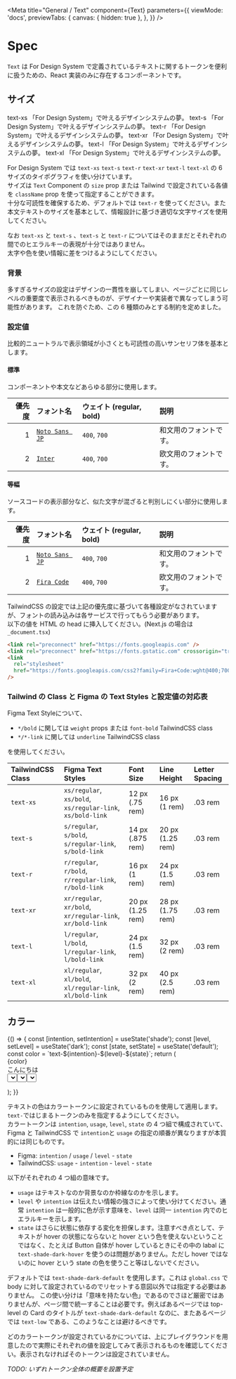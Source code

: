 
<Meta
  title="General / Text"
  component={Text}
  parameters={{
    viewMode: 'docs',
    previewTabs: {
      canvas: { hidden: true },
    },
  }}
/>

# Spec

`Text` は For Design System で定義されているテキストに関するトークンを便利に扱うための、React 実装のみに存在するコンポーネントです。

## サイズ

<Canvas>
  <Story name="Spec / Size">
    <Text as="label" size="xs" weight="bold" className="text-shade-medium-default">
      text-xs
    </Text>
    <Text as="p" size="xs">
      「For Design System」で叶えるデザインシステムの夢。
    </Text>
    <Text as="label" size="xs" weight="bold" className="text-shade-medium-default">
      text-s
    </Text>
    <Text as="p" size="s">
      「For Design System」で叶えるデザインシステムの夢。
    </Text>
    <Text as="label" size="xs" weight="bold" className="text-shade-medium-default">
      text-r
    </Text>
    <Text as="p" size="r">
      「For Design System」で叶えるデザインシステムの夢。
    </Text>
    <Text as="label" size="xs" weight="bold" className="text-shade-medium-default">
      text-xr
    </Text>
    <Text as="p" size="xr">
      「For Design System」で叶えるデザインシステムの夢。
    </Text>
    <Text as="label" size="xs" weight="bold" className="text-shade-medium-default">
      text-l
    </Text>
    <Text as="p" size="l">
      「For Design System」で叶えるデザインシステムの夢。
    </Text>
    <Text as="label" size="xs" bold className="text-shade-medium-default">
      text-xl
    </Text>
    <Text as="p" size="xl">
      「For Design System」で叶えるデザインシステムの夢。
    </Text>
  </Story>
</Canvas>

For Design System では `text-xs` `text-s` `text-r` `text-xr` `text-l` `text-xl` の 6 サイズのタイポグラフィを使い分けています。  
サイズは `Text` Component の `size` prop または Tailwind で設定されている各値を `className` prop を使って指定することができます。  
十分な可読性を確保するため、デフォルトでは `text-r` を使ってください。また本文テキストのサイズを基本として、情報設計に基づき適切な文字サイズを使用してください。

なお `text-xs` と `text-s` 、`text-s` と `text-r` についてはそのままだとそれぞれの間でのヒエラルキーの表現が十分ではありません。  
太字や色を使い情報に差をつけるようにしてください。

### 背景

多すぎるサイズの設定はデザインの一貫性を崩してしまい、ページごとに同じレベルの重要度で表示されるべきものが、デザイナーや実装者で異なってしまう可能性があります。
これを防ぐため、この 6 種類のみとする制約を定めました。

### 設定値

比較的ニュートラルで表示領域が小さくとも可読性の高いサンセリフ体を基本とします。

<section className="border border-shade-light-default p-6">

#### **標準**

コンポーネントや本文などあらゆる部分に使用します。

| 優先度 | フォント名                                                            | ウェイト (regular, bold) | 説明                   |
| -----: | :-------------------------------------------------------------------- | :----------------------- | :--------------------- |
|      1 | [`Noto Sans JP`](https://fonts.google.com/noto/specimen/Noto+Sans+JP) | `400`, `700`             | 和文用のフォントです。 |
|      2 | [`Inter`](https://fonts.google.com/specimen/Inter)                    | `400`, `700`             | 欧文用のフォントです。 |

</section>

<section className="border border-shade-light-default p-6">

#### **等幅**

ソースコードの表示部分など、似た文字が混ざると判別しにくい部分に使用します。

| 優先度 | フォント名                                                            | ウェイト (regular, bold) | 説明                   |
| -----: | :-------------------------------------------------------------------- | :----------------------- | :--------------------- |
|      1 | [`Noto Sans JP`](https://fonts.google.com/noto/specimen/Noto+Sans+JP) | `400`, `700`             | 和文用のフォントです。 |
|      2 | [`Fira Code`](https://fonts.google.com/specimen/Fira+Code)            | `400`, `700`             | 欧文用のフォントです。 |

</section>

TailwindCSS の設定では上記の優先度に基づいて各種設定がなされていますが、フォントの読み込みは各サービスで行ってもらう必要があります。  
以下の値を HTML の head に挿入してください。(Next.js の場合は`_document.tsx`)

```html
<link rel="preconnect" href="https://fonts.googleapis.com" />
<link rel="preconnect" href="https://fonts.gstatic.com" crossorigin="true" />
<link
  rel="stylesheet"
  href="https://fonts.googleapis.com/css2?family=Fira+Code:wght@400;700&family=Inter:wght@400;700&family=Noto+Sans+JP:wght@400;700&display=swap"
/>
```

### Tailwind の Class と Figma の Text Styles と設定値の対応表

Figma Text Styleについて、

- `*/bold` に関しては `weight` props または `font-bold` TailwindCSS class
- `*/*-link` に関しては `underline` TailwindCSS class

を使用してください。

| TailwindCSS Class     | Figma Text Styles | Font Size        | Line Height      | Letter Spacing |
| :-------- | :-- | :--------------- | :--------------- | :------------- |
| `text-xs` | `xs/regular`, `xs/bold`, `xs/regular-link`, `xs/bold-link` | 12 px (.75 rem)  | 16 px (1 rem)    | .03 rem        |
| `text-s`  | `s/regular`, `s/bold`, `s/regular-link`, `s/bold-link` | 14 px (.875 rem) | 20 px (1.25 rem) | .03 rem        |
| `text-r`  | `r/regular`, `r/bold`, `r/regular-link`, `r/bold-link` | 16 px (1 rem)    | 24 px (1.5 rem)  | .03 rem        |
| `text-xr` | `xr/regular`, `xr/bold`, `xr/regular-link`, `xr/bold-link` | 20 px (1.25 rem) | 28 px (1.75 rem) | .03 rem        |
| `text-l`  | `l/regular`, `l/bold`, `l/regular-link`, `l/bold-link` | 24 px (1.5 rem)  | 32 px (2 rem)    | .03 rem        |
| `text-xl` | `xl/regular`, `xl/bold`, `xl/regular-link`, `xl/bold-link` | 32 px (2 rem)    | 40 px (2.5 rem)  | .03 rem        |

## カラー

<Canvas>
  <Story name="Spec / Color">
    {() => {
      const [intention, setIntention] = useState('shade');
      const [level, setLevel] = useState('dark');
      const [state, setState] = useState('default');
      const color = `text-${intention}-${level}-${state}`;
      return (
        <section className={`flex py-16 gap-2 items-center text-transparent`}>
          <Text className={`p-4 w-[40rem] ${color} block font-mono bg-[url('/transparent.svg')]`} size="l">
            {color}
            <br />
            こんにちは
          </Text>
          <form className="flex flex-col gap-2 flex-1">
            <Select
              label="intention"
              value={intention}
              onChange={(_, option) => {
                setIntention(option);
              }}
              options={['shade', 'primary', 'secondary', 'positive', 'negative', 'notice', 'informative']}
              isOptionEqualToValue={(option, value) => option === value}
            />
            <Select
              label="level"
              value={level}
              onChange={(_, option) => {
                setLevel(option);
              }}
              options={['dark', 'medium', 'light', 'white']}
              isOptionEqualToValue={(option, value) => option === value}
            />
            <Select
              label="state"
              value={state}
              onChange={(_, option) => {
                setState(option);
              }}
              options={['default', 'hover', 'active', 'disabled']}
              isOptionEqualToValue={(option, value) => option === value}
            />
          </form>
        </section>
      );
    }}
  </Story>
</Canvas>

テキストの色はカラートークンに設定されているものを使用して適用します。`text-`ではじまるトークンのみを指定するようにしてください。  
カラートークンは `intention`, `usage`, `level`, `state` の 4 つ組で構成されていて、Figma と TailwindCSS で `intention`と `usage` の指定の順番が異なりますが本質的には同じものです。

- Figma: `intention` / `usage` / `level` - `state`
- TailwindCSS: `usage` - `intention` - `level` - `state`

以下がそれぞれの 4 つ組の意味です。

- `usage` はテキストなのか背景なのか枠線なのかを示します。
- `level` や `intention` は伝えたい情報の強さによって使い分けてください。通常 `intention` は一般的に色が示す意味を、`level` は同一 `intention` 内でのヒエラルキーを示します。
- `state` はさらに状態に依存する変化を担保します。注意すべき点として、テキストが hover の状態にならないと hover という色を使えないということではなく、たとえば Button 自体が hover しているときにその中の labal に `text-shade-dark-hover` を使うのは問題がありません。ただし hover ではないのに hover という state の色を使うこと等はしないでください。

デフォルトでは `text-shade-dark-default` を使用します。これは `global.css` で body に対して設定されているのでリセットする意図以外では指定する必要はありません。
この使い分けは「意味を持たない色」であるのでさほど厳密ではありませんが、ページ間で統一することは必要です。例えばあるページでは top-level の Card のタイトルが `text-shade-dark-default` なのに、またあるページでは `text-low` である、このようなことは避けるべきです。

どのカラートークンが設定されているかについては、上にプレイグラウンドを用意したので実際にそれぞれの値を設定してみて表示されるものを確認してください。表示されなければそのトークンは設定されていません。

_TODO: いずれトークン全体の概要を設置予定_
